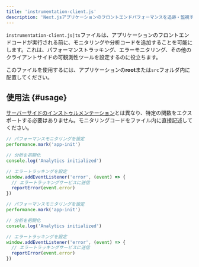 ```yaml
---
title: 'instrumentation-client.js'
description: 'Next.jsアプリケーションのフロントエンドパフォーマンスを追跡・監視するためのクライアントサイドのインストゥルメンテーションを追加する方法を学びます。'
---
```


`instrumentation-client.js|ts`ファイルは、アプリケーションのフロントエンドコードが実行される前に、モニタリングや分析コードを追加することを可能にします。これは、パフォーマンストラッキング、エラーモニタリング、その他のクライアントサイドの可観測性ツールを設定するのに役立ちます。

このファイルを使用するには、アプリケーションの**root**または`src`フォルダ内に配置してください。

## 使用法 {#usage}

[サーバーサイドのインストゥルメンテーション](/docs/app/building-your-application/optimizing/instrumentation)とは異なり、特定の関数をエクスポートする必要はありません。モニタリングコードをファイル内に直接記述してください。

<Tabs>
<TabItem value="ts" label="TypeScript">

```ts title="instrumentation-client.ts" switcher
// パフォーマンスモニタリングを設定
performance.mark('app-init')

// 分析を初期化
console.log('Analytics initialized')

// エラートラッキングを設定
window.addEventListener('error', (event) => {
  // エラートラッキングサービスに送信
  reportError(event.error)
})
```

</TabItem>
<TabItem value="js" label="JavaScript">

```js title="instrumentation-client.js" switcher
// パフォーマンスモニタリングを設定
performance.mark('app-init')

// 分析を初期化
console.log('Analytics initialized')

// エラートラッキングを設定
window.addEventListener('error', (event) => {
  // エラートラッキングサービスに送信
  reportError(event.error)
})
```

</TabItem>
</Tabs>
